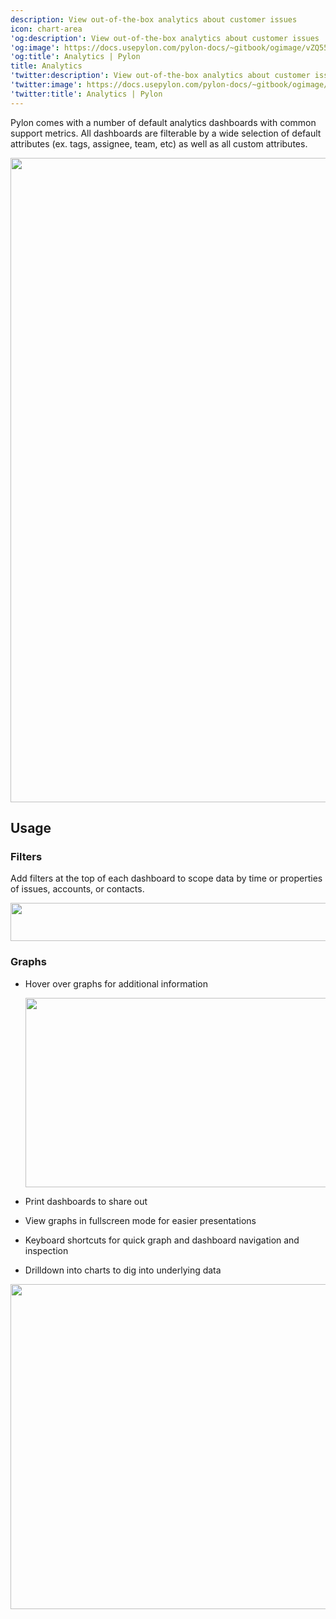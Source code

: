 ---
description: View out-of-the-box analytics about customer issues
icon: chart-area
'og:description': View out-of-the-box analytics about customer issues
'og:image': https://docs.usepylon.com/pylon-docs/~gitbook/ogimage/vZQ557X0Sv1Roqyk8x0n
'og:title': Analytics | Pylon
title: Analytics
'twitter:description': View out-of-the-box analytics about customer issues
'twitter:image': https://docs.usepylon.com/pylon-docs/~gitbook/ogimage/vZQ557X0Sv1Roqyk8x0n
'twitter:title': Analytics | Pylon
---
Pylon comes with a number of default analytics dashboards with common support metrics. All dashboards are filterable by a wide selection of default attributes (ex. tags, assignee, team, etc) as well as all custom attributes.

<Frame>
<img alt="" class="block" data-testid="zoom-image" fetchpriority="high" height="1031" sizes="(max-width: 640px) 400px, 768px" src="/images/9bcee190.png" width="1701"/>
</Frame>

## Usage

### Filters

Add filters at the top of each dashboard to scope data by time or properties of issues, accounts, or contacts.

<Frame>
<img alt="" class="block" data-testid="zoom-image" fetchpriority="low" height="61" loading="lazy" sizes="(max-width: 640px) 400px, 768px" src="/images/36cffafd.png" width="508"/>
</Frame>

### Graphs

* Hover over graphs for additional information

    <Frame>
    <img alt="" class="block" data-testid="zoom-image" fetchpriority="low" height="303" loading="lazy" sizes="(max-width: 640px) 400px, 768px" src="/gif/analitytcs1.gif" width="800"/>
    </Frame>

* Print dashboards to share out
* View graphs in fullscreen mode for easier presentations
* Keyboard shortcuts for quick graph and dashboard navigation and inspection
* Drilldown into charts to dig into underlying data

<Frame>
<img alt="" class="block" data-testid="zoom-image" fetchpriority="low" height="520" loading="lazy" sizes="(max-width: 640px) 400px, 768px" src="/gif/analitytcs2.gif" width="800"/>
</Frame>
